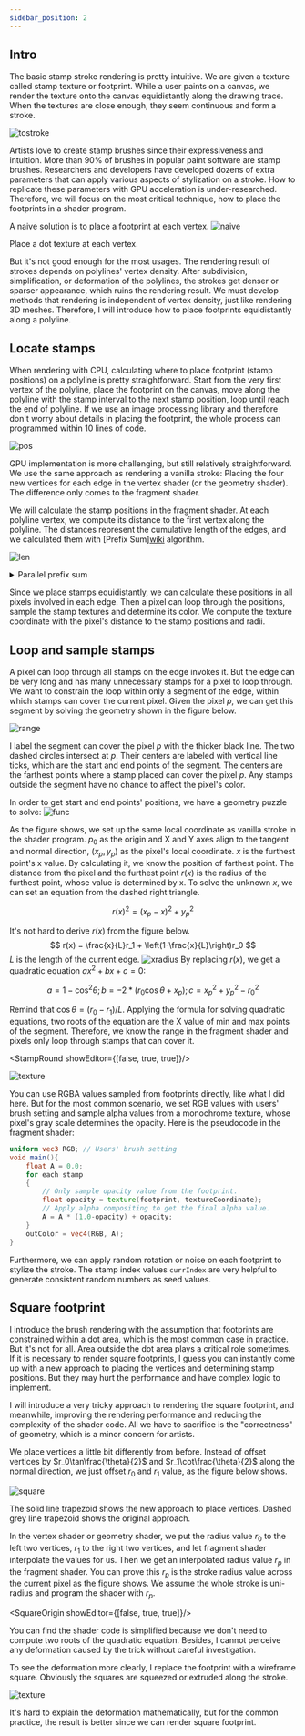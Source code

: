 ```yaml
---
sidebar_position: 2
---
```


## Intro

The basic stamp stroke rendering is pretty intuitive.
We are given a texture called stamp texture or footprint.
While a user paints on a canvas, we render the texture onto the canvas equidistantly along the drawing trace.
When the textures are close enough, they seem continuous and form a stroke.

![tostroke](./stamp-to-stroke.gif)

Artists love to create stamp brushes since their expressiveness and intuition.
More than 90% of brushes in popular paint software are stamp brushes.
Researchers and developers have developed dozens of extra parameters
that can apply various aspects of stylization on a stroke.
How to replicate these parameters with GPU acceleration is under-researched.
Therefore, we will focus on the most critical technique, how to place the footprints in a shader program.

A naive solution is to place a footprint at each vertex.
![naive](./dotted-monkey.png)
<figcaption> Place a dot texture at each vertex. </figcaption>

But it's not good enough for the most usages.
The rendering result of strokes depends on polylines' vertex density.
After subdivision, simplification, or deformation of the polylines, the strokes get denser or sparser appearance, which ruins the rendering result.
We must develop methods that rendering is independent of vertex density, just like rendering 3D meshes.
Therefore, I will introduce how to place footprints equidistantly along a polyline.

## Locate stamps

When rendering with CPU, calculating where to place footprint (stamp positions) on a polyline is pretty straightforward.
Start from the very first vertex of the polyline,
place the footprint on the canvas,
move along the polyline with the stamp interval to the next stamp position,
loop until reach the end of polyline.
If we use an image processing library and therefore don't worry about details in placing the footprint,
the whole process can programmed within 10 lines of code.

![pos](./stamp-position.png)

GPU implementation is more challenging, but still relatively straightforward.
We use the same approach as rendering a vanilla stroke:
Placing the four new vertices for each edge in the vertex shader (or the geometry shader).
The difference only comes to the fragment shader.

We will calculate the stamp positions in the fragment shader.
At each polyline vertex, we compute its distance to the first vertex along the polyline.
The distances represent the cumulative length of the edges, and we calculated them with [Prefix Sum][wiki](https://www.geeksforgeeks.org/prefix-sum-array-implementation-applications-competitive-programming/) algorithm.

![len](./stamp-length.png)

<details>
  <summary> Parallel prefix sum </summary>

  There are parallel prefix sum algorithms can be implemented with compute shaders,
  [wiki](https://en.wikipedia.org/wiki/Prefix_sum#Parallel_algorithms).
  By using one of them, the whole rendering process is GPU-accelerated.

  The best tutorial about parallel prefix sum I've ever found is this free course
  [High Performance Computing](https://www.udacity.com/course/high-performance-computing--ud281) by Prof. Rich Vuduc.
  The course introduces prefix sum in Lesson 6.

</details>

Since we place stamps equidistantly, we can calculate these positions in all pixels involved in each edge.
Then a pixel can loop through the positions, sample the stamp textures and determine its color.
We compute the texture coordinate with the pixel's distance to the stamp positions and radii.

## Loop and sample stamps

A pixel can loop through all stamps on the edge invokes it.
But the edge can be very long and has many unnecessary stamps for a pixel to loop through.
We want to constrain the loop within only a segment of the edge, within which stamps can cover the current pixel.
Given the pixel $p$, we can get this segment by solving the geometry shown in the figure below.

![range](./stamp-range.png)

I label the segment can cover the pixel $p$ with the thicker black line.
The two dashed circles intersect at $p$.
Their centers are labeled with vertical line ticks, which are the start and end points of the segment.
The centers are the farthest points where a stamp placed can cover the pixel $p$.
Any stamps outside the segment have no chance to affect the pixel's color.

In order to get start and end points' positions, we have a geometry puzzle to solve:
![func](./stamp-function.png)

As the figure shows, we set up the same local coordinate as vanilla stroke in the shader program.
$p_0$ as the origin and X and Y axes align to the tangent and normal direction,
$(x_p, y_p)$ as the pixel's local coordinate.
$x$ is the furthest point's x value.
By calculating it, we know the position of farthest point.
The distance from the pixel and the furthest point $r(x)$ is the radius of the furthest point, whose value is determined by x.
To solve the unknown $x$, we can set an equation from the dashed right triangle.

$$
r(x)^2 = (x_p - x)^2 + y_p^2
$$

It's not hard to derive $r(x)$ from the figure below.
$$
r(x) = \frac{x}{L}r_1 + \left(1-\frac{x}{L}\right)r_0
$$
$L$ is the length of the current edge.
![xradius](./stamp-xradius.png)
By replacing $r(x)$, we get a quadratic equation $ax^2 + bx + c = 0$:

$$
a = 1 - \cos^2\theta;
b = - 2 * (r_0\cos\theta + x_p);
c = x_p^2 + y_p^2 - r_0^2
$$

Remind that $\cos\theta = (r_0 - r_1)/L$.
Applying the formula for solving quadratic equations,
two roots of the equation are the X value of min and max points of the segment.
Therefore, we know the range in the fragment shader and pixels only loop through stamps that can cover it.


<StampRound showEditor={[false, true, true]}/>

![texture](@site/static/img/stamp86.png)

You can use RGBA values sampled from footprints directly, like what I did here.
But for the most common scenario,
we set RGB values with users' brush setting and sample alpha values from a monochrome texture,
whose pixel's gray scale determines the opacity.
Here is the pseudocode in the fragment shader:

``` glsl
uniform vec3 RGB; // Users' brush setting
void main(){
    float A = 0.0;
    for each stamp
    {
        // Only sample opacity value from the footprint.
        float opacity = texture(footprint, textureCoordinate);
        // Apply alpha compositing to get the final alpha value.
        A = A * (1.0-opacity) + opacity;
    }
    outColor = vec4(RGB, A);
}
```

Furthermore, we can apply random rotation or noise on each footprint to stylize the stroke.
The stamp index values `currIndex` are very helpful to generate consistent random numbers as seed values.

## Square footprint
I introduce the brush rendering with the assumption that footprints are constrained within a dot area,
which is the most common case in practice.
But it's not for all.
Area outside the dot area plays a critical role sometimes.
If it is necessary to render square footprints, I guess you can instantly come up with
a new approach to placing the vertices and determining stamp positions.
But they may hurt the performance and have complex logic to implement.

I will introduce a very tricky approach to rendering the square footprint,
and meanwhile, improving the rendering performance and reducing the complexity of the shader code.
All we have to sacrifice is the "correctness" of geometry, which is a minor concern for artists.

We place vertices a little bit differently from before.
Instead of offset vertices by $r_0\tan\frac{\theta}{2}$ and $r_1\cot\frac{\theta}{2}$ along the normal direction,
we just offset $r_0$ and $r_1$ value, as the figure below shows.

![square](./stamp-square.png)
<figcaption>
    The solid line trapezoid shows the new approach to place vertices.
    Dashed grey line trapezoid shows the original approach.
</figcaption>

In the vertex shader or geometry shader, we put the radius value $r_0$ to the left two vertices,
$r_1$ to the right two vertices, and let fragment shader interpolate the values for us.
Then we get an interpolated radius value $r_p$ in the fragment shader.
You can prove this $r_p$ is the stroke radius value across the current pixel as the figure shows.
We assume the whole stroke is uni-radius and program the shader with $r_p$.


<SquareOrigin showEditor={[false, true, true]}/>

You can find the shader code is simplified because we don't need to compute two roots of the quadratic equation.
Besides, I cannot perceive any deformation caused by the trick without careful investigation.

To see the deformation more clearly, I replace the footprint with a wireframe square.
Obviously the squares are squeezed or extruded along the stroke.

![texture](@site/static/img/stamp-square.png)


<StampSquare showEditor={false}/>

It's hard to explain the deformation mathematically, but for the common practice, the result is better since we can render square footprint.
